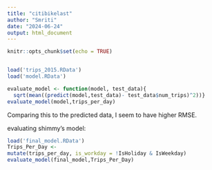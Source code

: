 ---
title: "citibikelast"
author: "Smriti"
date: "2024-06-24"
output: html_document
---

```{r setup, include=FALSE}
knitr::opts_chunk$set(echo = TRUE)


load('trips_2015.RData')
load('model.RData')

evaluate_model <- function(model, test_data){
  sqrt(mean((predict(model,test_data)- test_data$num_trips)^2))}
evaluate_model(model,trips_per_day)


```
Comparing this to the predicted data, I seem to have higher RMSE. 

evaluating shimmy's model:
```{r}

load('final_model.RData')
Trips_Per_Day <-
mutate(trips_per_day, is_workday = !IsHoliday & IsWeekday)  
evaluate_model(final_model,Trips_Per_Day)
```
